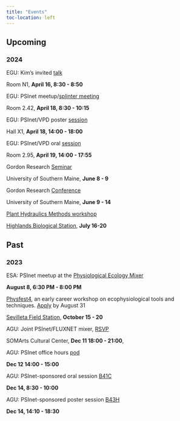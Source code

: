 ```yaml
---
title: "Events"
toc-location: left
---
```


## Upcoming

### 2024

::: {.d-flex .justify-content-between}
<div>

EGU: Kim's invited [talk](https://meetingorganizer.copernicus.org/EGU24/EGU24-10166.html)
</div>

::: {.text-end .text-nowrap}
Room N1, **April 16, 8:30 - 8:50**
:::
:::

::: {.d-flex .justify-content-between}
<div>

EGU: PSInet meetup/[splinter meeting](https://meetingorganizer.copernicus.org/EGU24/session/51379)
</div>

::: {.text-end .text-nowrap}
Room 2.42, **April 18, 8:30 - 10:15**
:::
:::

::: {.d-flex .justify-content-between}
<div>

EGU: PSInet/VPD poster [session](https://meetingorganizer.copernicus.org/EGU24/session/49912)
</div>

::: {.text-end .text-nowrap}
Hall X1, **April 18, 14:00 - 18:00**
:::
:::

::: {.d-flex .justify-content-between}
<div>

EGU: PSInet/VPD oral [session](https://meetingorganizer.copernicus.org/EGU24/session/49912)
</div>

::: {.text-end .text-nowrap}
Room 2.95, **April 19, 14:00 - 17:55**
:::
:::


::: {.d-flex .justify-content-between}
<div>

Gordon Research [Seminar](https://www.grc.org/multiscale-plant-vascular-biology-grs-conference/2024/#:~:text=The%20Multiscale%20Plant%20Vascular%20Biology,collaborative%20relationships%20with%20their%20peers.)
</div>

::: {.text-end .text-nowrap}
University of Southern Maine, **June 8 - 9**
:::
:::

::: {.d-flex .justify-content-between}
<div>

Gordon Research [Conference](https://www.grc.org/multiscale-plant-vascular-biology-conference/2024/)

</div>

::: {.text-end .text-nowrap}
University of Southern Maine, **June 9 - 14**
:::
:::

::: {.d-flex .justify-content-between}
<div>

[Plant Hydraulics Methods workshop](https://psinetrcn.github.io/posts/2024-01-26-hydraulics-workshop/)

</div>

::: {.text-end .text-nowrap}
[Highlands Biological Station](https://highlandsbiological.org/), **July 16-20**
:::
:::

## Past

### 2023

::: {.d-flex .justify-content-between}
<div>

ESA: PSInet meetup at the [Physiological Ecology Mixer](https://esa2023.eventscribe.net/fsPopup.asp?PresentationID=1265067&query=physiological+ecology&Mode=presInfo)

</div>

::: {.text-end .text-nowrap}
**August 8, 6:30 PM - 8:00 PM**
:::
:::

::: {.d-flex .justify-content-between}
<div>

[Physfest4](https://physfest.wixsite.com/physfest), an early career workshop on ecophysiological tools and techniques. [Apply](https://docs.google.com/forms/d/e/1FAIpQLSeodvfjx2zrGbeQ9y1c6n_COmLmU-WBv9GPNAkAwrH6L7YPlA/viewform?pli=1) by August 31

</div>

::: {.text-end .text-nowrap}
[Sevilleta Field Station](https://unmsevilletafieldstation.wordpress.com/), **October 15 - 20**
:::
:::

::: {.d-flex .justify-content-between}
<div>

AGU: Joint PSInet/FLUXNET mixer, [RSVP](https://forms.office.com/Pages/ResponsePage.aspx?id=NL4TEdGuAE2rS83QJRC-kcvvN-vy0YlAr53RIm7OxMhUMk40TjlaTTlOQlZJQTA3SE1MSDc4TjdKQi4u) 

</div>

::: {.text-end .text-nowrap}
SOMArts Cultural Center, **Dec 11 18:00 - 21:00**, 
:::
:::

::: {.d-flex .justify-content-between}
<div>

AGU: PSInet office hours [pod](https://agu.confex.com/agu/fm23/meetingapp.cgi/Session/219640) 

</div>

::: {.text-end .text-nowrap}
**Dec 12 14:00 - 15:00**
:::
:::

::: {.d-flex .justify-content-between}
<div>

AGU: PSInet-sponsored oral session [B41C](https://agu.confex.com/agu/fm23/meetingapp.cgi/Session/212762)

</div>

::: {.text-end .text-nowrap}
**Dec 14, 8:30 - 10:00**
:::
:::

::: {.d-flex .justify-content-between}
<div>

AGU: PSInet-sponsored poster session [B43H](https://agu.confex.com/agu/fm23/meetingapp.cgi/Session/190332)

</div>

::: {.text-end .text-nowrap}
**Dec 14, 14:10 - 18:30**
:::
:::
